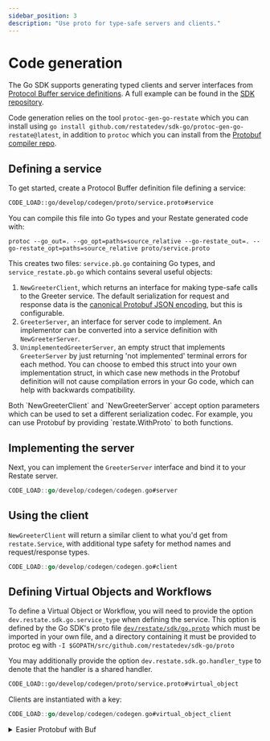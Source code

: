 ```yaml
---
sidebar_position: 3
description: "Use proto for type-safe servers and clients."
---
```



# Code generation

The Go SDK supports generating typed clients and server interfaces from
[Protocol Buffer service definitions](https://protobuf.dev/programming-guides/proto3/#services).
A full example can be found in the [SDK repository](https://github.com/restatedev/sdk-go/tree/main/examples/codegen).

Code generation relies on the tool `protoc-gen-go-restate` which you can install using
`go install github.com/restatedev/sdk-go/protoc-gen-go-restate@latest`, in addition to `protoc`
which you can install from the [Protobuf compiler repo](https://github.com/protocolbuffers/protobuf#protobuf-compiler-installation).

## Defining a service

To get started, create a Protocol Buffer definition file defining a service:

```proto service.proto
CODE_LOAD::go/develop/codegen/proto/service.proto#service
```

You can compile this file into Go types and your Restate generated code with:

```shell
protoc --go_out=. --go_opt=paths=source_relative --go-restate_out=. --go-restate_opt=paths=source_relative proto/service.proto
```

This creates two files: `service.pb.go` containing Go types, and `service_restate.pb.go` which contains several useful objects:
1. `NewGreeterClient`, which returns an interface for making type-safe calls to the Greeter service. The default serialization
   for request and response data is the [canonical Protobuf JSON encoding](https://protobuf.dev/programming-guides/proto3/#json),
   but this is configurable.
2. `GreeterServer`, an interface for server code to implement. An implementor can be converted into a service definition with
   `NewGreeterServer`.
3. `UnimplementedGreeterServer`, an empty struct that implements `GreeterServer` by just returning 'not implemented' terminal
   errors for each method. You can choose to embed this struct into your own implementation struct, in which case new methods
   in the Protobuf definition will not cause compilation errors in your Go code, which can help with backwards compatibility.

<Admonition type="tip" title="Want to use different serialization?">
    Both `NewGreeterClient` and `NewGreeterServer` accept option parameters which can be used to set a different serialization codec.
    For example, you can use Protobuf by providing `restate.WithProto` to both functions.
</Admonition>

## Implementing the server

Next, you can implement the `GreeterServer` interface and bind it to your Restate server.

```go
CODE_LOAD::go/develop/codegen/codegen.go#server
```

## Using the client

`NewGreeterClient` will return a similar client to what you'd get from `restate.Service`, with additional
type safety for method names and request/response types.

```go
CODE_LOAD::go/develop/codegen/codegen.go#client
```

## Defining Virtual Objects and Workflows

To define a Virtual Object or Workflow, you will need to provide the option `dev.restate.sdk.go.service_type` when defining the service.
This option is defined by the Go SDK's proto file
[`dev/restate/sdk/go.proto`](https://github.com/restatedev/sdk-go/blob/main/proto/dev/restate/sdk/go.proto) which must be imported in your own file,
and a directory containing it must be provided to protoc eg with `-I $GOPATH/src/github.com/restatedev/sdk-go/proto`

You may additionally provide the option `dev.restate.sdk.go.handler_type` to denote that the handler is a shared handler.

```proto
CODE_LOAD::go/develop/codegen/proto/service.proto#virtual_object
```

Clients are instantiated with a key:
```go
CODE_LOAD::go/develop/codegen/codegen.go#virtual_object_client
```

<details className={"grey-details"}>
    <summary>Easier Protobuf with Buf</summary>

    Instead of manually wrangling `protoc` to handle generation and proto imports,
    it can be a lot easier to use [Buf](https://buf.build/).

    Buf determines what code to generate based on a `buf.gen.yaml` file:
    ```yaml
    version: v2
    managed:
      enabled: true
    plugins:
      - remote: buf.build/protocolbuffers/go:v1.34.2
        out: .
        opt: paths=source_relative
      - local: protoc-gen-go-restate
        out: .
        opt: paths=source_relative
    inputs:
      - directory: .
    ```

    And to allow the import of `dev/restate/sdk/go.proto`, you can specify the dependency in your `buf.yaml`:
    ```yaml
    version: v2
    lint:
      use:
        - DEFAULT
    breaking:
      use:
        - FILE
    deps:
      - buf.build/restatedev/sdk-go
    ```

    Then you can run `buf generate` to generate the code.
</details>
